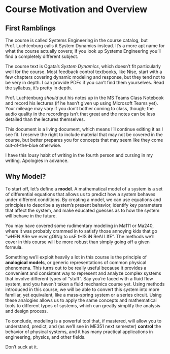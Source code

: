 # Course Motivation and Overview

## First Ramblings

The course is called Systems Engineering in the course catalog, but Prof. Luchtenburg calls it System Dynamics instead. It's a more apt name for what the course actually covers; if you look up Systems Engineering you'll find a completely different subject.

The course text is Ogata's *System Dynamics*, which doesn't fit particularly well for the course. Most feedback control textbooks, like Nise, start with a few chapters covering dynamic modeling and response, but they tend not to be very in depth. I can provide PDFs if you can't find them yourselves. Read the syllabus, it's pretty in depth.

Prof. Luchtenburg *should* put his notes up in the MS Teams Class Notebook and record his lectures (if he hasn't given up using Microsoft Teams yet). Your mileage may vary if you don't bother coming to class, though; the audio quality in the recordings isn't that great and the notes can be less detailed than the lectures themselves.

This document is a living document, which means I'll continue editing it as I see fit. I reserve the right to include material that may not be covered in the course, but better prepares you for concepts that may seem like they come out-of-the-blue otherwise.

I have this lousy habit of writing in the fourth person and cursing in my writing. Apologies in advance.

## Why Model?

To start off, let's define a **model**. A mathematical model of a system is a set of differential equations that allows us to predict how a system behaves under different conditions. By creating a model, we can use equations and principles to describe a system's present behavior, identify key parameters that affect the system, and make educated guesses as to how the system will behave in the future.

You may have covered some rudimentary modeling in Ma111 or Ma240, where it was probably crammed in to satisfy those annoying kids that go "wHEN ARe we ever gOINg to usE tHIS iN ReAl LIfE". The methods we'll cover in this course will be more robust than simply going off a given formula.

Something we'll exploit heavily a lot in this course is the principle of **analogical models**, or generic representations of common physical phenomena. This turns out to be really useful because it provides a convenient and consistent way to represent and analyze complex systems that involve different types of "stuff". Say you're faced with a fluid flow system, and you haven't taken a fluid mechanics course yet. Using methods introduced in this course, we will be able to convert this system into more familiar, yet equivalent, like a mass-spring system or a series circuit. Using these analogies allows us to apply the same concepts and mathematical tools to different types of systems, which can greatly simplify the analysis and design process.

To conclude, modeling is a powerful tool that, if mastered, will allow you to understand, predict, and (as we'll see in ME351 next semester) **control** the behavior of physical systems, and it has many practical applications in engineering, physics, and other fields.

Don't suck at it.
